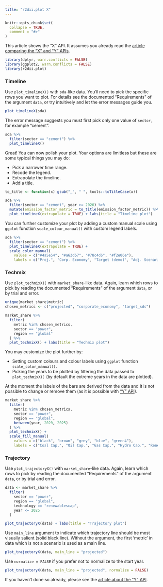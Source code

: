```yaml
---
title: "r2dii.plot X"
---
```


```r
knitr::opts_chunk$set(
  collapse = TRUE,
  comment = "#>"
)
```

This article shows the "X" API. It assumes you already read the [article
comparing the "X" and "Y"
APIs](https://2degreesinvesting.github.io/r2dii.plot/articles/articles/r2dii-plot-X-versus-Y.html).

```r
library(dplyr, warn.conflicts = FALSE)
library(ggplot2, warn.conflicts = FALSE)
library(r2dii.plot)
```

### Timeline

Use `plot_timelineX()` with `sda`-like data. You'll need to pick the
specific rows you want to plot. For details see the documented "Requirements" of
the argument `data`, or try intuitively and let the error messages guide you.

```r
plot_timelineX(sda)
```

The error message suggests you must first pick only one value of `sector`, for
example "cement".

```r
sda %>% 
  filter(sector == "cement") %>% 
  plot_timelineX()
```

Great! You can now polish your plot. Your options are limitless but these are
some typical things you may do:

* Pick a narrower time range.
* Recode the legend.
* Extrapolate the timeline.
* Add a title. 

```r
to_title <- function(x) gsub("_", " ", tools::toTitleCase(x))

sda %>% 
  filter(sector == "cement", year >= 2020) %>% 
  mutate(emission_factor_metric = to_title(emission_factor_metric)) %>% 
  plot_timelineX(extrapolate = TRUE) + labs(title = "Timeline plot")
```

You can further customize your plot by adding a custom manual scale using 
`ggplot` function `scale_colour_manual()` with custom legend labels. 

```r
sda %>% 
  filter(sector == "cement") %>% 
  plot_timelineX(extrapolate = TRUE) +
  scale_color_manual(
    values = c("#4a5e54", "#a63d57", "#78c4d6", "#f2e06e"),
    labels = c("Proj.", "Corp. Economy", "Target (demo)", "Adj. Scenario (demo)"))
```

### Techmix

Use `plot_techmixX()` with `market_share`-like data. Again, learn which rows to
pick by reading the documented "Requirements" of the argument `data`, or by trial and error.

```r
unique(market_share$metric)
chosen_metrics <- c("projected", "corporate_economy", "target_sds")

market_share %>%
  filter(
    metric %in% chosen_metrics,
    sector == "power",
    region == "global"
  ) %>% 
  plot_techmixX() + labs(title = "Techmix plot")
```

You may customize the plot further by:

* Setting custom colours and colour labels using `ggplot` function `scale_color_manual()`.
* Picking the years to be plotted by filtering the data passed to `plot_techmixX()` (by default the extreme years in the data are plotted). 

At the moment the labels of the bars are derived from the data and it is not possible to change or remove them (as it is possible with ["Y" API](https://2degreesinvesting.github.io/r2dii.plot/articles/articles/r2dii-plot-Y.html)).

```r
market_share %>%
  filter(
    metric %in% chosen_metrics,
    sector == "power",
    region == "global",
    between(year, 2020, 2025)
  ) %>% 
  plot_techmixX() + 
  scale_fill_manual(
    values = c("black", "brown", "grey", "blue", "green4"),
    labels = c("Coal Cap.", "Oil Cap.", "Gas Cap.", "Hydro Cap.", "Renewables Cap."))
```

### Trajectory

Use `plot_trajectoryX()` with `market_share`-like data. Again, learn which rows
to pick by reading the documented "Requirements" of the argument `data`, or by
trial and error.

```r
data <- market_share %>% 
  filter(
    sector == "power", 
    region == "global", 
    technology == "renewablescap",
    year <= 2025
  )

plot_trajectoryX(data) + labs(title = "Trajectory plot")
```

Use `main_line` argument to indicate which trajectory line should be most 
visually salient (solid black line). Without the argument, the first 'metric' in data which is not a scenario is used as a main line.

```r
plot_trajectoryX(data, main_line = "projected")
```

Use `normalize = FALSE` if you prefer not to normalize to the start year.

```r
plot_trajectoryX(data, main_line = "projected", normalize = FALSE)
```

If you haven't done so already, please see the [article about the "Y"
API](https://2degreesinvesting.github.io/r2dii.plot/articles/articles/r2dii-plot-Y.html).
